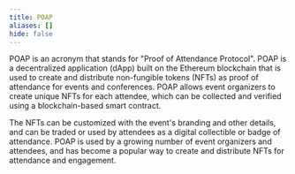 ```yaml
---
title: POAP
aliases: []
hide: false
---
```




POAP is an acronym that stands for "Proof of Attendance Protocol". POAP is a decentralized application (dApp) built on the Ethereum blockchain that is used to create and distribute non-fungible tokens (NFTs) as proof of attendance for events and conferences. POAP allows event organizers to create unique NFTs for each attendee, which can be collected and verified using a blockchain-based smart contract.

The NFTs can be customized with the event's branding and other details, and can be traded or used by attendees as a digital collectible or badge of attendance. POAP is used by a growing number of event organizers and attendees, and has become a popular way to create and distribute NFTs for attendance and engagement.
